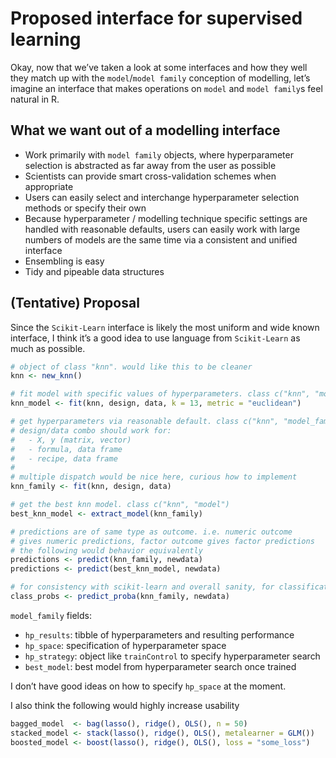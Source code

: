 # Proposed interface for supervised learning

Okay, now that we've taken a look at some interfaces and how they well they match up with the `model`/`model family` conception of modelling, let's imagine an interface that makes operations on `model` and `model family`s feel natural in R.

## What we want out of a modelling interface

- Work primarily with `model family` objects, where hyperparameter selection is abstracted as far away from the user as possible
- Scientists can provide smart cross-validation schemes when appropriate
- Users can easily select and interchange hyperparameter selection methods or specify their own
- Because hyperparameter / modelling technique specific settings are handled with reasonable defaults, users can easily work with large numbers of models are the same time via a consistent and unified interface
- Ensembling is easy
- Tidy and pipeable data structures

## (Tentative) Proposal

Since the `Scikit-Learn` interface is likely the most uniform and wide known interface, I think it's a good idea to use language from `Scikit-Learn` as much as possible.

```r
# object of class "knn". would like this to be cleaner
knn <- new_knn()

# fit model with specific values of hyperparameters. class c("knn", "model")
knn_model <- fit(knn, design, data, k = 13, metric = "euclidean")

# get hyperparameters via reasonable default. class c("knn", "model_family")
# design/data combo should work for:
#   - X, y (matrix, vector)
#   - formula, data frame
#   - recipe, data frame
#
# multiple dispatch would be nice here, curious how to implement
knn_family <- fit(knn, design, data)

# get the best knn model. class c("knn", "model")
best_knn_model <- extract_model(knn_family)

# predictions are of same type as outcome. i.e. numeric outcome 
# gives numeric predictions, factor outcome gives factor predictions
# the following would behavior equivalently
predictions <- predict(knn_family, newdata)
predictions <- predict(best_knn_model, newdata)

# for consistency with scikit-learn and overall sanity, for classification
class_probs <- predict_proba(knn_family, newdata)
```

`model_family` fields:

- `hp_results`: tibble of hyperparameters and resulting performance
- `hp_space`: specification of hyperparameter space
- `hp_strategy`: object like `trainControl` to specify hyperparameter search
- `best_model`: best model from hyperparameter search once trained

I don't have good ideas on how to specify `hp_space` at the moment.

I also think the following would highly increase usability

```r
bagged_model  <- bag(lasso(), ridge(), OLS(), n = 50)
stacked_model <- stack(lasso(), ridge(), OLS(), metalearner = GLM())
boosted_model <- boost(lasso(), ridge(), OLS(), loss = "some_loss")
```
